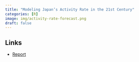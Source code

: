 ```yaml
---
title: "Modeling Japan’s Activity Rate in the 21st Century"
categories: [R]
image: img/activity-rate-forecast.png
draft: false
---
```


## Links

-   [Report](../../files/forecasting-activity-rates.html)
